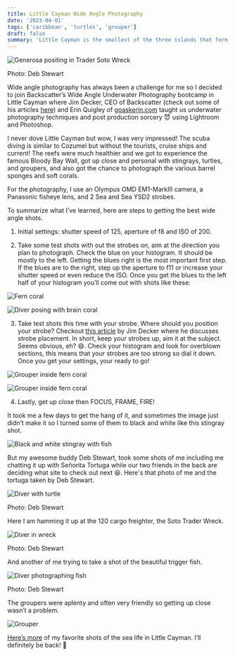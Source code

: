 ```yaml
---
title: Little Cayman Wide Angle Photography
date: '2023-04-01'
tags: ['caribbean', 'turtles', 'grouper']
draft: false
summary: 'Little Cayman is the smallest of the three islands that form the Cayman Islands. Dive sites consist of vertical walls, beautiful coral gardens and boulder formations that provided the perfect subjects for practicing  wide angle photo skills.'
---
```


<Image
  src="/static/images/little-cayman/g-soto-wreck.jpeg"
  width={800}
  height={840}
  alt="Generosa positing in Trader Soto Wreck"
/>
<p style={{ fontSize: '14px' }}>Photo: Deb Stewart</p>

Wide angle photography has always been a challenge for me so I decided to join Backscatter’s Wide Angle Underwater Photography bootcamp in Little Cayman where Jim Decker, CEO of Backscatter (check out some of his articles [here](https://www.scubadiving.com/authors/jim-decker-ceo-backscatter-underwater-video-and-photo)) and Erin Quigley of [goaskerin.com](https://www.goaskerin.com/) taught us underwater photography techniques and post production sorcery 😈 using Lightroom and Photoshop.

I never dove Little Cayman but wow, I was very impressed! The scuba diving is similar to Cozumel but without the tourists, cruise ships and current! The reefs were much healthier and we got to experience the famous Bloody Bay Wall, got up close and personal with stingrays, turtles, and groupers, and also got the chance to photograph the various barrel sponges and soft corals.

For the photography, I use an Olympus OMD EM1-MarkIII camera, a Panasonic fisheye lens, and 2 Sea and Sea YSD2 strobes.

To summarize what I’ve learned, here are steps to getting the best wide angle shots.

1. Initial settings: shutter speed of 125, aperture of f8 and ISO of 200.

2. Take some test shots with out the strobes on, aim at the direction you plan to photograph. Check the blue on your histogram. It should be mostly to the left. Getting the blues right is the most important first step. If the blues are to the right, step up the aperture to f11 or increase your shutter speed or even reduce the ISO. Once you get the blues to the left half of your histogram you’ll come out with shots like these:

<Image
  src="/static/images/little-cayman/fern-coral.jpg"
  width={800}
  height={840}
  alt="Fern coral"
/>

<Image
  src="/static/images/little-cayman/deb-coral.jpg"
  width={800}
  height={840}
  alt="Diver posing with brain coral"
/>

3. Take test shots this time with your strobe. Where should you position your strobe? Checkout [this article](https://www.scubadiving.com/strobe-position-tips-underwater-photography) by Jim Decker where he discusses strobe placement. In short, keep your strobes up, aim it at the subject. Seems obvious, eh? 😄. Check your histogram and look for overblown sections, this means that your strobes are too strong so dial it down. Once you get your settings, your ready to go!

<Image
  src="/static/images/little-cayman/grouper-coral.jpg"
  width={800}
  height={840}
  alt="Grouper inside fern coral"
/>

<Image
  src="/static/images/little-cayman/stingray.jpg"
  width={800}
  height={840}
  alt="Grouper inside fern coral"
/>

4. Lastly, get up close then FOCUS, FRAME, FIRE!

It took me a few days to get the hang of it, and sometimes the image just didn’t make it so I turned some of them to black and white like this stingray shot.

<Image
  src="/static/images/little-cayman/stingray-bw.jpg"
  width={800}
  height={840}
  alt="Black and white stingray with fish"
/>

But my awesome buddy Deb Stewart, took some shots of me including me chatting it up with Señorita Tortuga while our two friends in the back are deciding what site to check out next 😆. Here's that photo of me and the tortuga taken by Deb Stewart.

<Image
  src="/static/images/little-cayman/g-turtle.jpg"
  width={800}
  height={840}
  alt="Diver with turtle"
/>
<p style={{ fontSize: '14px' }}>Photo: Deb Stewart</p>

Here I am hamming it up at the 120 cargo freighter, the Soto Trader Wreck.

<Image
  src="/static/images/little-cayman/g-wreck2.jpeg"
  width={800}
  height={840}
  alt="Diver in wreck"
/>
<p style={{ fontSize: '14px' }}>Photo: Deb Stewart</p>

And another of me trying to take a shot of the beautiful trigger fish.

<Image
  src="/static/images/little-cayman/g-trigger-fish.jpeg"
  width={800}
  height={840}
  alt="Diver photographing fish"
/>
<p style={{ fontSize: '14px' }}>Photo: Deb Stewart</p>

The groupers were aplenty and often very friendly so getting up close wasn’t a problem.

<Image src="/static/images/little-cayman/grouper.jpg" width={800} height={840} alt="Grouper" />

[Here’s more](https://generosalitton.smugmug.com/Little-Cayman-March-2023/) of my favorite shots of the sea life in Little Cayman. I’ll definitely be back! 👋
